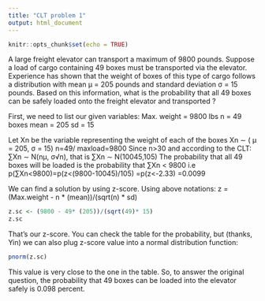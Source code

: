 ---
title: "CLT problem 1"
output: html_document
---

```{r setup, include=FALSE}
knitr::opts_chunk$set(echo = TRUE)
```
A large freight elevator can transport a maximum of 9800 pounds. Suppose a load of cargo containing 49 boxes must be
transported via the elevator. Experience has shown that the weight of boxes of this type of cargo follows a distribution with
mean µ = 205 pounds and standard deviation σ = 15 pounds. Based on this information, what is the probability that all 49
boxes can be safely loaded onto the freight elevator and transported ?

First, we need to list our given variables:
Max. weight = 9800 lbs
n = 49 boxes
mean = 205
sd = 15

Let Xn be the variable representing the weight of each of the boxes 
Xn  ∼  ( µ = 205, σ = 15) 
n=49/ maxload=9800
Since n>30 and according to the CLT: ∑Xn  ∼ N(nµ, σ√n), that is ∑Xn  ∼ N(10045,105)
The probability that all 49 boxes will be loaded is the probability that ∑Xn < 9800 
i.e
p(∑Xn<9800)=p(z<(9800-10045)/105)
           =p(z<-2.33)
           =0.0099

We can find a solution by using z-score. Using above notations:
z = (Max.weight - n * (mean))/(sqrt(n) * sd)
```{r}
z.sc <- (9800 - 49* (205))/(sqrt(49)* 15)
z.sc
```
That's our z-score. You can check the table for the probability, but (thanks, Yin) we can also plug z-score value into a normal distribution function:
```{r}
pnorm(z.sc)
```
This value is very close to the one in the table.
So, to answer the original question, the probability that 49 boxes can be loaded into the elevator safely is 0.098 percent.
